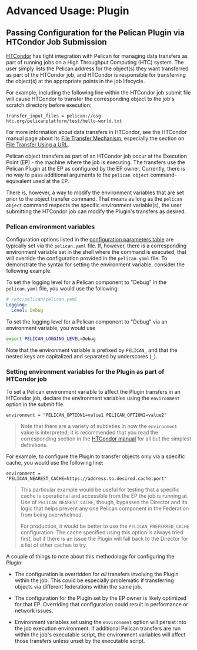 # Advanced Usage: Plugin

## Passing Configuration for the Pelican Plugin via HTCondor Job Submission

[HTCondor](https://htcondor.readthedocs.io/en/latest/) 
has tight integration with Pelican for managing data transfers 
as part of running jobs on a High Throughput Computing (HTC) system.
The user simply lists the Pelican address for the object(s) they want transferred as part of the HTCondor job,
and HTCondor is responsible for transferring the object(s) at the appropriate points in the job lifecycle.

For example, including the following line within the HTCondor job submit file will cause HTCondor to transfer
the corresponding object to the job's scratch directory before execution:

```
transfer_input_files = pelican://osg-htc.org/pelicanplatform/test/hello-world.txt
```

For more information about data transfers in HTCondor, 
see the HTCondor manual page about its [File Transfer Mechanism](https://htcondor.readthedocs.io/en/latest/users-manual/file-transfer.html),
especially the section on [File Transfer Using a URL](https://htcondor.readthedocs.io/en/latest/users-manual/file-transfer.html#file-transfer-using-a-url).

Pelican object transfers as part of an HTCondor job occur at the Execution Point (EP) -
the machine where the job is executing.
The transfers use the Pelican Plugin at the EP
as configured by the EP owner.
Currently, there is no way to pass additional arguments to the `pelican object` command-equivalent used at the EP.

There is, however, a way to modify the environment variables that are set prior to the object transfer command.
That means as long as the `pelican object` command respects the specific environment variable(s), 
the user submitting the HTCondor job can modify the Plugin's transfers as desired.

### Pelican environment variables

Configuration options listed in the [configuration parameters table](/parameters) are typically set via the `pelican.yaml` file.
If, however, there is a corresponding environment variable set in the shell where the command is executed,
that will override the configuration provided in the `pelican.yaml` file.
To demonstrate the syntax for setting the environment variable, 
consider the following example.

To set the logging level for a Pelican component to "Debug" in the `pelican.yaml` file, 
you would use the following:

```yaml
# /etc/pelican/pelican.yaml
Logging:
  Level: Debug
```

To set the logging level for a Pelican component to "Debug" via an environment variable, 
you would use

```bash
export PELICAN_LOGGING_LEVEL=Debug
```

Note that the environment variable is prefixed by `PELICAN_` and
that the nested keys are capitalized and separated by underscores (`_`).

### Setting environment variables for the Plugin as part of HTCondor job

To set a Pelican environment variable to affect the Plugin transfers in an HTCondor job,
declare the environment variables using the `environment` option in the submit file.

```
environment = "PELICAN_OPTION1=value1 PELICAN_OPTION2=value2"
```

> Note that there are a variety of subtleties in how the `environment` value is interpreted;
> it is recommended that you read the corresponding section in the 
> [HTCondor manual](https://htcondor.readthedocs.io/en/latest/man-pages/condor_submit.html#environment)
> for all but the simplest definitions.

For example, to configure the Plugin to transfer objects only via a specific cache, 
you would use the following line:

```
environment = "PELICAN_NEAREST_CACHE=https://address.to.desired.cache:port"
```

> This particular example would be useful for testing that a specific cache is operational
> and accessible from the EP the job is running at.
> Use of `PELICAN_NEAREST_CACHE`,  though, bypasses the Director 
> and its logic that helps prevent any one Pelican component in the Federation from being overwhelmed.
>
> For production, it would be better to use the `PELICAN_PREFERRED_CACHE` configuration.
> The cache specified using this option is always tried first, 
> but if there is an issue the Plugin will fall back to the Director for a list of other caches to try.

A couple of things to note about this methodology for configuring the Plugin:

* The configuration is overridden for *all* transfers involving the Plugin within the job.
  This could be especially problematic if transferring objects via different federations within the same job.

* The configuration for the Plugin set by the EP owner is likely optimized for that EP.
  Overriding that configuration could result in performance or network issues.

* Environment variables set using the `environment` option will persist into the job execution environment.
  If additional Pelican transfers are run within the job's executable script, 
  the environment variables will affect those transfers unless unset by the executable script.
